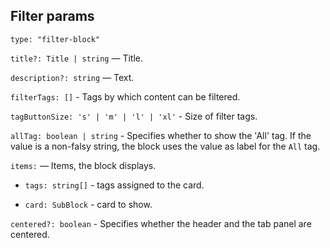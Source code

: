 
<Meta title="Blocks/Filter/Params"/>

## Filter params

`type: "filter-block"`

`title?: Title | string` — Title.

`description?: string` — Text.

`filterTags: []` - Tags by which content can be filtered.

`tagButtonSize: 's' | 'm' | 'l' | 'xl'` - Size of filter tags.

`allTag: boolean | string` - Specifies whether to show the 'All' tag. If the value is a non-falsy string, the block uses the value as label for the `All` tag.

`items:` — Items, the block displays.

- `tags: string[]` - tags assigned to the card.

- `card: SubBlock` - card to show.

`centered?: boolean` - Specifies whether the header and the tab panel are centered.
